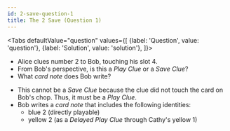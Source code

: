 ```yaml
---
id: 2-save-question-1
title: The 2 Save (Question 1)
---
```



<BeginnersGuideProgress id="2-save-question-1" />

<Tabs
  defaultValue="question"
  values={[
    {label: 'Question', value: 'question'},
    {label: 'Solution', value: 'solution'},
  ]}>
<TabItem value="question">

- Alice clues number 2 to Bob, touching his slot 4.
- From Bob's perspective, is this a _Play Clue_ or a _Save Clue_?
- What _card note_ does Bob write?

</TabItem>
<TabItem value="solution">

- This cannot be a _Save Clue_ because the clue did not touch the card on Bob's chop. Thus, it must be a _Play Clue_.
- Bob writes a _card note_ that includes the following identities:
  - blue 2 (directly playable)
  - yellow 2 (as a _Delayed Play Clue_ through Cathy's yellow 1)

</TabItem>
</Tabs>

<TwoSaveQuestion1 />
